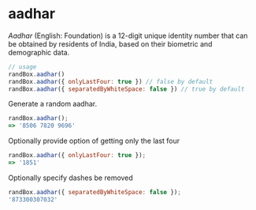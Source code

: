 # aadhar

_Aadhar_ (English: Foundation) is a 12-digit unique identity number that can be obtained by residents of India, based on their biometric and demographic data.

```js
// usage
randBox.aadhar()
randBox.aadhar({ onlyLastFour: true }) // false by default
randBox.aadhar({ separatedByWhiteSpace: false }) // true by default
```

Generate a random aadhar.

```js
randBox.aadhar();
=> '8506 7820 9696'
```

Optionally provide option of getting only the last four

```js
randBox.aadhar({ onlyLastFour: true });
=> '1851'
```

Optionally specify dashes be removed

```js
randBox.aadhar({ separatedByWhiteSpace: false });
'873300307032'
```
